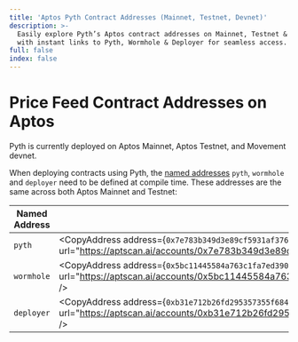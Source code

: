 ```yaml
---
title: 'Aptos Pyth Contract Addresses (Mainnet, Testnet, Devnet)'
description: >-
  Easily explore Pyth’s Aptos contract addresses on Mainnet, Testnet & Devnet,
  with instant links to Pyth, Wormhole & Deployer for seamless access.
full: false
index: false
---
```


# Price Feed Contract Addresses on Aptos

Pyth is currently deployed on Aptos Mainnet, Aptos Testnet, and Movement devnet.

When deploying contracts using Pyth, the [named addresses](https://diem.github.io/move/address.html#named-addresses) `pyth`, `wormhole` and `deployer` need to be defined at compile time. These addresses are the same across both Aptos Mainnet and Testnet:

| Named Address | Value                                                                                                                                                                                               |
| ------------- | --------------------------------------------------------------------------------------------------------------------------------------------------------------------------------------------------- |
| `pyth`        | <CopyAddress address={`0x7e783b349d3e89cf5931af376ebeadbfab855b3fa239b7ada8f5a92fbea6b387`} url="https://aptscan.ai/accounts/0x7e783b349d3e89cf5931af376ebeadbfab855b3fa239b7ada8f5a92fbea6b387" /> |
| `wormhole`    | <CopyAddress address={`0x5bc11445584a763c1fa7ed39081f1b920954da14e04b32440cba863d03e19625`} url="https://aptscan.ai/accounts/0x5bc11445584a763c1fa7ed39081f1b920954da14e04b32440cba863d03e19625" /> |
| `deployer`    | <CopyAddress address={`0xb31e712b26fd295357355f6845e77c888298636609e93bc9b05f0f604049f434`} url="https://aptscan.ai/accounts/0xb31e712b26fd295357355f6845e77c888298636609e93bc9b05f0f604049f434" /> |
